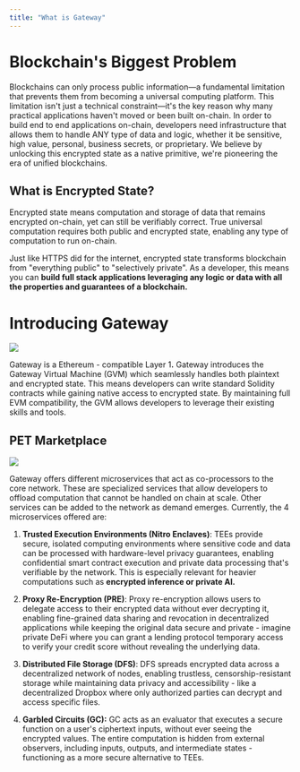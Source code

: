 ```yaml
---
title: "What is Gateway"
---
```


>

# Blockchain's Biggest Problem

Blockchains can only process public information—a fundamental limitation that prevents them from becoming a universal computing platform. This limitation isn't just a technical constraint—it's the key reason why many practical applications haven't moved or been built on-chain. In order to build end to end applications on-chain, developers need infrastructure that allows them to handle ANY type of data and logic, whether it be sensitive, high value, personal, business secrets, or proprietary. We believe by unlocking this encrypted state as a native primitive, we're pioneering the era of unified blockchains.

## What is Encrypted State?

Encrypted state means computation and storage of data that remains encrypted on-chain, yet can still be verifiably correct. True universal computation requires both public and encrypted state, enabling any type of computation to run on-chain.

Just like HTTPS did for the internet, encrypted state transforms blockchain from "everything public" to "selectively private". As a developer, this means you can **build full stack applications leveraging any logic or data with all the properties and guarantees of a blockchain.**

# **Introducing Gateway**

![](image.png)

Gateway is a Ethereum - compatible Layer &#x31;**.** Gateway introduces the Gateway Virtual Machine (GVM) which seamlessly handles both plaintext and encrypted state. This means developers can write standard Solidity contracts while gaining native access to encrypted state. By maintaining full EVM compatibility, the GVM allows developers to leverage their existing skills and tools.

## PET Marketplace

![](image.png)

Gateway offers different microservices that act as co-processors to the core network. These are specialized services that allow developers to offload computation that cannot be handled on chain at scale. Other services can be added to the network as demand emerges. Currently, the 4 microservices offered are:

1. **Trusted Execution Environments (Nitro Enclaves)**: TEEs provide secure, isolated computing environments where sensitive code and data can be processed with hardware-level privacy guarantees, enabling confidential smart contract execution and private data processing that's verifiable by the network. This is especially relevant for heavier computations such as **encrypted inference or private AI.**

2. **Proxy Re-Encryption (PRE)**: Proxy re-encryption allows users to delegate access to their encrypted data without ever decrypting it, enabling fine-grained data sharing and revocation in decentralized applications while keeping the original data secure and private - imagine private DeFi where you can grant a lending protocol temporary access to verify your credit score without revealing the underlying data.

3. **Distributed File Storage (DFS)**: DFS spreads encrypted data across a decentralized network of nodes, enabling trustless, censorship-resistant storage while maintaining data privacy and accessibility - like a decentralized Dropbox where only authorized parties can decrypt and access specific files.

4. **Garbled Circuits (GC):** GC acts as an evaluator that executes a secure function on a user's ciphertext inputs, without ever seeing the encrypted values. The entire computation is hidden from external observers, including inputs, outputs, and intermediate states - functioning as a more secure alternative to TEEs.&#x20;